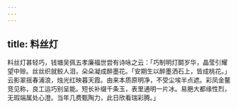 ```yaml
---
---
---
```

title: 料丝灯
---



料丝灯甚轻巧，钱塘吴佩五孝廉福世尝有诗咏之云：「巧制明灯鬬岁华，晶莹引耀望中赊。丝丝织就鲛人泪，朵朵凝成醉墨花。「安期生以醉墨洒石上，皆成桃花。」云影翠摇春浦浪，烛光红映暮天霞。由来本质原明净，不受尘埃半点遮。彩凤金鳌竞见称，良工运巧别呈能。短长补缀千条玉，表里通明一片冰。易脃大都缘性烈，无瑕端属处心澄。当年几费甄陶力，此日欣看瑞彩腾。」